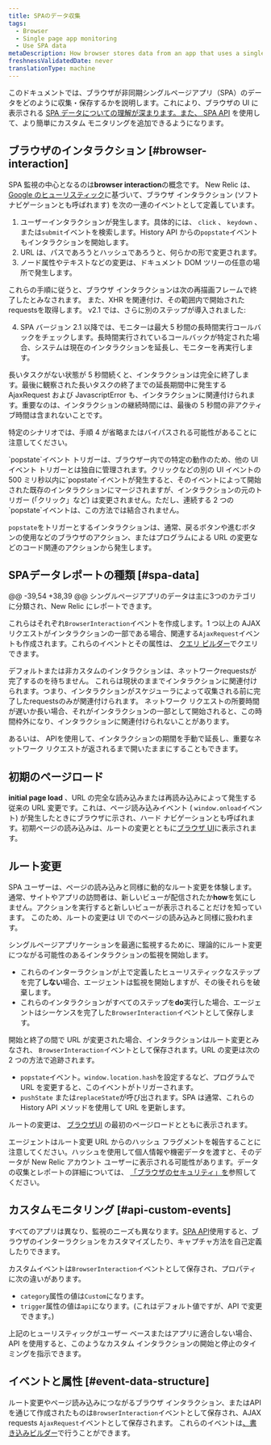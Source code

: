 ```yaml
---
title: SPAのデータ収集
tags:
  - Browser
  - Single page app monitoring
  - Use SPA data
metaDescription: How browser stores data from an app that uses a single-page app (SPA) architecture.
freshnessValidatedDate: never
translationType: machine
---
```


このドキュメントでは、ブラウザが非同期シングルページアプリ（SPA）のデータをどのように収集・保存するかを説明します。これにより、ブラウザの UI に表示される [SPA データについての理解が深まります。また、 ](/docs/browser/single-page-app-monitoring/browser-ui/view-spa-data-new-relic-browser)[SPA API](/docs/browser/single-page-app-monitoring/use-spa-data/use-spa-api) を使用して、より簡単にカスタム モニタリングを追加できるようになります。

## ブラウザのインタラクション [#browser-interaction]

SPA 監視の中心となるのは<DNT>**browser interaction**</DNT>の概念です。 New Relic は、 [Google のヒューリスティック](https://github.com/WICG/soft-navigations?tab=readme-ov-file#heuristics)に基づいて、ブラウザ インタラクション (ソフト ナビゲーションとも呼ばれます) を次の一連のイベントとして定義しています。

1. ユーザーインタラクションが発生します。具体的には、 `click` 、 `keydown` 、または`submit`イベントを検索します。History API からの`popstate`イベントもインタラクションを開始します。
2. URL は、パスであろうとハッシュであろうと、何らかの形で変更されます。
3. ノード属性やテキストなどの変更は、ドキュメント DOM ツリーの任意の場所で発生します。

これらの手順に従うと、ブラウザ インタラクションは次の再描画フレームで終了したとみなされます。 また、XHR を関連付け、その範囲内で開始されたrequestsを取得します。 v2.1 では、さらに別のステップが導入されました:

4. SPA バージョン 2.1 以降では、モニターは最大 5 秒間の長時間実行コールバックをチェックします。長時間実行されているコールバックが特定された場合、システムは現在のインタラクションを延長し、モニターを再実行します。

長いタスクがない状態が 5 秒間続くと、インタラクションは完全に終了します。最後に観察された長いタスクの終了までの延長期間中に発生する AjaxRequest および JavascriptError も、インタラクションに関連付けられます。重要なのは、インタラクションの継続時間には、最後の 5 秒間の非アクティブ時間は含まれないことです。

特定のシナリオでは、手順 4 が省略またはバイパスされる可能性があることに注意してください。

<Callout variant="tip">
  `popstate`イベント トリガーは、ブラウザー内での特定の動作のため、他の UI イベント トリガーとは独自に管理されます。クリックなどの別の UI イベントの 500 ミリ秒以内に`popstate`イベントが発生すると、そのイベントによって開始された既存のインタラクションにマージされますが、インタラクションの元のトリガー (「クリック」など) は変更されません。ただし、連続する 2 つの`popstate`イベントは、この方法では結合されません。

  `popstate`をトリガーとするインタラクションは、通常、戻るボタンや進むボタンの使用などのブラウザのアクション、またはプログラムによる URL の変更などのコード関連のアクションから発生します。
</Callout>

## SPAデータレポートの種類 [#spa-data]

@@ -39,54 +38,39 @@ シングルページアプリのデータは主に3つのカテゴリに分類され、New Relic にレポートできます。

これらはそれぞれ`BrowserInteraction`イベントを作成します。1 つ以上の AJAX リクエストがインタラクションの一部である場合、関連する`AjaxRequest`イベントも作成されます。これらのイベントとその属性は、 [クエリ ビルダー](/docs/query-your-data/explore-query-data/query-builder/use-advanced-nrql-mode-specify-data)でクエリできます。

<Callout variant="important">
  デフォルトまたは非カスタムのインタラクションは、ネットワークrequestsが完了するのを待ちません。 これらは現状のままでインタラクションに関連付けられます。つまり、インタラクションがスケジューラによって収集される前に完了したrequestsのみが関連付けられます。 ネットワーク リクエストの所要時間が遅いか長い場合、それがインタラクションの一部として開始されると、この時間枠外になり、インタラクションに関連付けられないことがあります。

  あるいは、 APIを使用して、インタラクションの期間を手動で延長し、重要なネットワーク リクエストが返されるまで開いたままにすることもできます。
</Callout>

## 初期のページロード

<DNT>**initial page load**</DNT> 、URL の完全な読み込みまたは再読み込みによって発生する従来の URL 変更です。これは、ページ読み込みイベント ( `window.onload`イベント) が発生したときにブラウザに示され、ハード ナビゲーションとも呼ばれます。初期ページの読み込みは、ルートの変更とともに[ブラウザ UI](/docs/browser/single-page-app-monitoring/browser-ui/view-spa-data-new-relic-browser)に表示されます。

## ルート変更

SPA ユーザーは、ページの読み込みと同様に動的なルート変更を体験します。 通常、サイトやアプリの訪問者は、新しいビューが配信されたか<DNT>**how**</DNT>を気にしません。アクションを実行すると新しいビューが表示されることだけを知っています。 このため、ルートの変更は UI でのページの読み込みと同様に扱われます。

シングルページアプリケーションを最適に監視するために、理論的にルート変更につながる可能性のあるインタラクションの監視を開始します。

* これらのインターラクションが上で定義したヒューリスティックなステップを完了**しない**場合、エージェントは監視を開始しますが、その後それらを破棄します。
* これらのインタラクションがすべてのステップを<DNT>**do**</DNT>実行した場合、エージェントはシーケンスを完了した`BrowserInteraction`イベントとして保存します。

開始と終了の間で URL が変更された場合、インタラクションはルート変更とみなされ、 `BrowserInteraction`イベントとして保存されます。URL の変更は次の 2 つの方法で追跡されます。

* `popstate`イベント。`window.location.hash`を設定するなど、プログラムで URL を変更すると、このイベントがトリガーされます。
* `pushState` または`replaceState`が呼び出されます。SPA は通常、これらの History API メソッドを使用して URL を更新します。

ルートの変更は、 [ブラウザUI](/docs/browser/single-page-app-monitoring/browser-ui/view-spa-data-new-relic-browser) の最初のページロードとともに表示されます。

エージェントはルート変更 URL からのハッシュ フラグメントを報告することに注意してください。ハッシュを使用して個人情報や機密データを渡すと、そのデータが New Relic アカウント ユーザーに表示される可能性があります。データの収集とレポートの詳細については、 [「ブラウザのセキュリティ」を](/docs/browser/new-relic-browser/performance-quality/security-new-relic-browser)参照してください。

## カスタムモニタリング [#api-custom-events]

すべてのアプリは異なり、監視のニーズも異なります。[SPA API](/docs/browser/new-relic-browser/browser-agent-spa-api)使用すると、ブラウザのインターラクションをカスタマイズしたり、キャプチャ方法を自己定義したりできます。

カスタムイベントは`BrowserInteraction`イベントとして保存され、プロパティに次の違いがあります。

* `category`属性の値は`Custom`になります。
* `trigger`属性の値は`api`になります。(これはデフォルト値ですが、API で変更できます。)

上記のヒューリスティックがユーザー ベースまたはアプリに適合しない場合、API を使用すると、このようなカスタム インタラクションの開始と停止のタイミングを指示できます。

## イベントと属性 [#event-data-structure]

ルート変更やページ読み込みにつながるブラウザ インタラクション、またはAPIを通じて作成されたものは`BrowserInteraction`イベントとして保存され、AJAX requests `AjaxRequest`イベントとして保存されます。 これらのイベントは[、書き込みビルダー](/docs/query-your-data/explore-query-data/query-builder/use-advanced-nrql-mode-specify-data)で行うことができます。